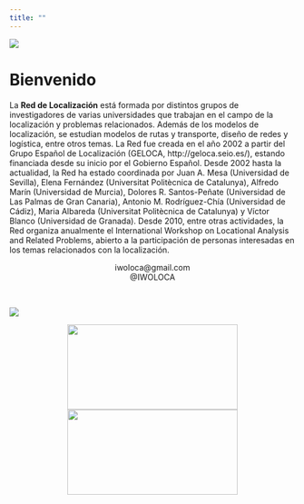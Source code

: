 ```yaml
---
title: ""
---
```


<link rel="stylesheet" href="style/estilo.css">

![](images/1_REDLOCA_logo.png)

# Bienvenido

La **Red de Localización** está formada por distintos grupos de investigadores de varias universidades que trabajan en el campo de la localización y problemas relacionados. Además de los modelos de localización, se estudian modelos de rutas y transporte, diseño de redes y logística, entre otros temas. La Red fue creada en el año 2002 a partir del Grupo Español de Localización (GELOCA, http://geloca.seio.es/), estando financiada desde su inicio por el Gobierno Español. Desde 2002 hasta la actualidad, la Red ha estado coordinada por Juan A. Mesa (Universidad de Sevilla), Elena Fernández (Universitat Politècnica de Catalunya), Alfredo Marín (Universidad de Murcia), Dolores R. Santos-Peñate (Universidad de Las Palmas de Gran Canaria), Antonio M. Rodríguez-Chía (Universidad de Cádiz), Maria Albareda (Universitat Politècnica de Catalunya) y Víctor Blanco (Universidad de Granada). Desde 2010, entre otras actividades, la Red organiza anualmente el International Workshop on Locational Analysis and Related Problems, abierto a la participación de personas interesadas en los temas relacionados con la localización.

<center><i class="fa fa-envelope fa-2x"></i> iwoloca\@gmail.com</a> <br> <i class="fa fa-twitter fa-2x"></i> <a style="text-decoration:none" href="https://x.com/iwoloca">@IWOLOCA</a> <!-- <i class="fa fa-github fa-2x"></i> <a href="https://github.com/albtorval">albtorval</a> --></center>

<br>

![](images/ministerio.png)

<center><img src="images/SEIO.png" width="300" height="150"/> <img src="images/2_GELOCA_logo.png" width="300" height="150"/></center>
